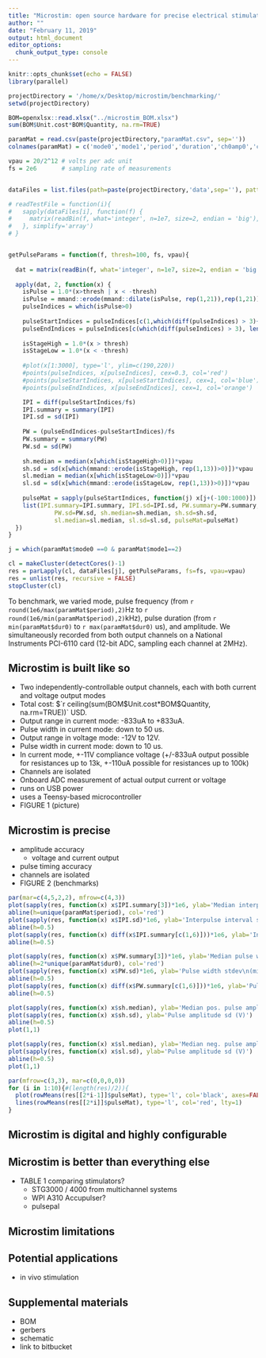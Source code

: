 ```yaml
---
title: "Microstim: open source hardware for precise electrical stimulation"
author: ""
date: "February 11, 2019"
output: html_document
editor_options: 
  chunk_output_type: console
---
```


```r
knitr::opts_chunk$set(echo = FALSE)
library(parallel)
```

```r

projectDirectory = '/home/x/Desktop/microstim/benchmarking/'
setwd(projectDirectory)

BOM=openxlsx::read.xlsx("../microstim_BOM.xlsx")
sum(BOM$Unit.cost*BOM$Quantity, na.rm=TRUE)

paramMat = read.csv(paste(projectDirectory,"paramMat.csv", sep=''))
colnames(paramMat) = c('mode0','mode1','period','duration','ch0amp0','ch1amp0','dur0', 'ch0amp1','ch1amp1','dur1')

vpau = 20/2^12 # volts per adc unit
fs = 2e6       # sampling rate of measurements


dataFiles = list.files(path=paste(projectDirectory,'data',sep=''), pattern="[.]bin", full.names = TRUE)

# readTestFile = function(i){
#   sapply(dataFiles[i], function(f) {
#     matrix(readBin(f, what='integer', n=1e7, size=2, endian = 'big'),ncol=2,byrow=TRUE)
#   }, simplify='array')
# }


getPulseParams = function(f, thresh=100, fs, vpau){
  
  dat = matrix(readBin(f, what='integer', n=1e7, size=2, endian = 'big'),ncol=2,byrow=TRUE)
  
  apply(dat, 2, function(x) {  
    isPulse = 1.0*(x>thresh | x < -thresh)
    isPulse = mmand::erode(mmand::dilate(isPulse, rep(1,21)),rep(1,21))
    pulseIndices = which(isPulse>0)
    
    pulseStartIndices = pulseIndices[c(1,which(diff(pulseIndices) > 3)+1)]
    pulseEndIndices = pulseIndices[c(which(diff(pulseIndices) > 3), length(pulseIndices))]
    
    isStageHigh = 1.0*(x > thresh)
    isStageLow = 1.0*(x < -thresh)
    
    #plot(x[1:3000], type='l', ylim=c(190,220))
    #points(pulseIndices, x[pulseIndices], cex=0.3, col='red')
    #points(pulseStartIndices, x[pulseStartIndices], cex=1, col='blue')
    #points(pulseEndIndices, x[pulseEndIndices], cex=1, col='orange')

    IPI = diff(pulseStartIndices/fs)
    IPI.summary = summary(IPI)
    IPI.sd = sd(IPI)
    
    PW = (pulseEndIndices-pulseStartIndices)/fs
    PW.summary = summary(PW)
    PW.sd = sd(PW)
    
    sh.median = median(x[which(isStageHigh>0)])*vpau
    sh.sd = sd(x[which(mmand::erode(isStageHigh, rep(1,13))>0)])*vpau
    sl.median = median(x[which(isStageLow>0)])*vpau
    sl.sd = sd(x[which(mmand::erode(isStageLow, rep(1,13))>0)])*vpau
    
    pulseMat = sapply(pulseStartIndices, function(j) x[j+(-100:1000)])
    list(IPI.summary=IPI.summary, IPI.sd=IPI.sd, PW.summary=PW.summary, 
             PW.sd=PW.sd, sh.median=sh.median, sh.sd=sh.sd, 
             sl.median=sl.median, sl.sd=sl.sd, pulseMat=pulseMat)
  })
}

j = which(paramMat$mode0 ==0 & paramMat$mode1==2)

cl = makeCluster(detectCores()-1)
res = parLapply(cl, dataFiles[j], getPulseParams, fs=fs, vpau=vpau)
res = unlist(res, recursive = FALSE)
stopCluster(cl)
```

To benchmark, we varied mode, pulse frequency (from `r round(1e6/max(paramMat$period),2)`Hz to `r round(1e6/min(paramMat$period),2)`kHz), pulse duration (from `r min(paramMat$dur0)` to `r max(paramMat$dur0)` us), and amplitude. We simultaneously recorded from both output channels on a National Instruments PCI-6110 card (12-bit ADC, sampling each channel at 2MHz).

## Microstim is built like so
  - Two independently-controllable output channels, each with both current and voltage output modes
  - Total cost: $`r ceiling(sum(BOM$Unit.cost*BOM$Quantity, na.rm=TRUE))` USD.
  - Output range in current mode: -833uA to +833uA.
  - Pulse width in current mode: down to 50 us.
  - Output range in voltage mode: -12V to 12V.
  - Pulse width in current mode: down to 10 us.
  - In current mode, +-11V compliance voltage (+/-833uA output possible for resistances up to 13k, +-110uA possible for resistances up to 100k)
  - Channels are isolated 
  - Onboard ADC measurement of actual output current or voltage
  - runs on USB power
  - uses a Teensy-based microcontroller
  - FIGURE 1 (picture)

## Microstim is precise

  - amplitude accuracy
    - voltage and current output
  - pulse timing accuracy
  - channels are isolated
  - FIGURE 2 (benchmarks)

```r


par(mar=c(4,5,2,2), mfrow=c(4,3))
plot(sapply(res, function(x) x$IPI.summary[3])*1e6, ylab='Median interpulse interval\n(microsec)', log='y')
abline(h=unique(paramMat$period), col='red')
plot(sapply(res, function(x) x$IPI.sd)*1e6, ylab='Interpulse interval stdev\n(microsec)')
abline(h=0.5)
plot(sapply(res, function(x) diff(x$IPI.summary[c(1,6)]))*1e6, ylab='Interpulse interval range\n(microsec)')
abline(h=0.5)

plot(sapply(res, function(x) x$PW.summary[3])*1e6, ylab='Median pulse width\n(microsec)', log='y')
abline(h=2*unique(paramMat$dur0), col='red')
plot(sapply(res, function(x) x$PW.sd)*1e6, ylab='Pulse width stdev\n(microsec)')
abline(h=0.5)
plot(sapply(res, function(x) diff(x$PW.summary[c(1,6)]))*1e6, ylab='Pulse width range\n(microsec)')
abline(h=0.5)

plot(sapply(res, function(x) x$sh.median), ylab='Median pos. pulse amplitude (V)')
plot(sapply(res, function(x) x$sh.sd), ylab='Pulse amplitude sd (V)')
abline(h=0.5)
plot(1,1)

plot(sapply(res, function(x) x$sl.median), ylab='Median neg. pulse amplitude (V)')
plot(sapply(res, function(x) x$sl.sd), ylab='Pulse amplitude sd (V)')
abline(h=0.5)
plot(1,1)


```


```r

par(mfrow=c(3,3), mar=c(0,0,0,0))
for (i in 1:10){#(length(res)/2)){
  plot(rowMeans(res[[2*i-1]]$pulseMat), type='l', col='black', axes=FALSE, lty=1)
  lines(rowMeans(res[[2*i]]$pulseMat), type='l', col='red', lty=1)
}
```
## Microstim is digital and highly configurable


## Microstim is better than everything else
  - TABLE 1 comparing stimulators?
    - STG3000 / 4000 from multichannel systems
    - WPI A310 Accupulser?
    - pulsepal
    
## Microstim limitations

## Potential applications
  
  - in vivo stimulation

## Supplemental materials
  - BOM
  - gerbers
  - schematic
  - link to bitbucket
  


  